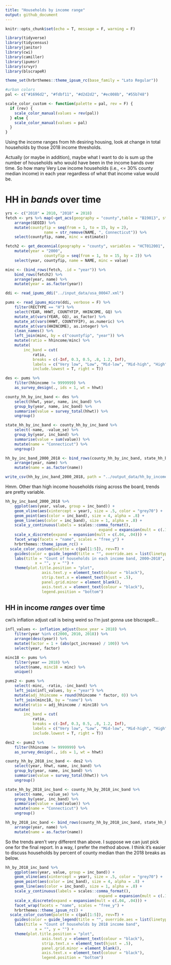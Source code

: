 ```yaml
---
title: "Households by income range"
output: github_document
---
```


```r
knitr::opts_chunk$set(echo = T, message = F, warning = F)
```

```r
library(tidyverse)
library(tidycensus)
library(janitor)
library(cwi)
library(camiller)
library(ipumsr)
library(srvyr)
library(blscrapeR)
```

```r
theme_set(hrbrthemes::theme_ipsum_rc(base_family = "Lato Regular"))

#urban colors
pal <- c("#1696d2", "#fdbf11", "#d2d2d2", "#ec008b", "#55b748")

scale_color_custom <- function(palette = pal, rev = F) {
  if (rev) {
    scale_color_manual(values = rev(pal))
  } else {
    scale_color_manual(values = pal)
  }
}
```

Using the income ranges from hh desiring housing, look at change in total households by those 2018 income thresholds.

Actually (or maybe in addition), maybe what I want to do is sum up the number of households who would have been in the income bands over time. So how many Very Low income households (i.e., <= 30% county median income) in each year regardless of what that income value would be.

# HH in *bands* over time

```r
yrs <- c("2010" = 2010, "2018" = 2018)
fetch <- yrs %>% map(~get_acs(geography = "county",table = "B19013", state = 09, cache_table = T, year = .) %>% 
	arrange(GEOID) %>% 
	mutate(countyfip = seq(from = 1, to = 15, by = 2),
				 name = str_remove(NAME, ", Connecticut")) %>% 
	select(countyfip, name, minc = estimate))

fetch2 <- get_decennial(geography = "county", variables = "HCT012001", state = 09, year = 2000, sumfile = "sf3") %>% 
	mutate(year = "2000",
				 countyfip = seq(from = 1, to = 15, by = 2)) %>% 
	select(year, countyfip, name = NAME, minc = value)

minc <- (bind_rows(fetch, .id = "year")) %>% 
	bind_rows(fetch2) %>% 
	arrange(year, name) %>% 
	mutate(year = as.factor(year))
```

```r
ddi <- read_ipums_ddi("../input_data/usa_00047.xml")

pums <- read_ipums_micro(ddi, verbose = F) %>% 
	filter(RECTYPE == "H") %>% 
	select(YEAR, HHWT, COUNTYFIP, HHINCOME, GQ) %>% 
	mutate_at(vars(YEAR, GQ), as_factor) %>% 
	mutate_at(vars(HHWT, COUNTYFIP), as.numeric) %>% 
	mutate_at(vars(HHINCOME), as.integer) %>% 
	clean_names() %>% 
	left_join(minc, by = c("countyfip", "year")) %>% 
	mutate(ratio = hhincome/minc) %>% 
	mutate(
		inc_band = cut(
			ratio,
			breaks = c(-Inf, 0.3, 0.5, .8, 1.2, Inf),
			labels = c("Very low", "Low", "Mid-low", "Mid-high", "High"),
			include.lowest = T, right = T))

des <- pums %>%
	filter(hhincome != 9999999) %>% 
	as_survey_design(., ids = 1, wt = hhwt)
```

```r
county_hh_by_inc_band <- des %>%
	select(hhwt, year, name, inc_band) %>% 
	group_by(year, name, inc_band) %>% 
	summarise(value = survey_total(hhwt)) %>% 
	ungroup()

state_hh_by_inc_band <- county_hh_by_inc_band %>% 
	select(-name, -value_se) %>% 
	group_by(year, inc_band) %>% 
	summarise(value = sum(value)) %>% 
	mutate(name = "Connecticut") %>% 
	ungroup()

hh_by_inc_band_2000_2018 <- bind_rows(county_hh_by_inc_band, state_hh_by_inc_band) %>% 
	arrange(year, name) %>% 
	mutate(name = as.factor(name))

write_csv(hh_by_inc_band_2000_2018, path = "../output_data/hh_by_income_band_2000_2018.csv")
```

Hmm. Other than high income households rising across the board, trends are pretty variable.

```r
hh_by_inc_band_2000_2018 %>% 
	ggplot(aes(year, value, group = inc_band)) +
	geom_vline(aes(xintercept = year), size = .5, color = "grey70") +
	geom_point(aes(color = inc_band), size = 4, alpha = .8) +
	geom_line(aes(color = inc_band), size = 1, alpha = .8) +
	scale_y_continuous(labels = scales::comma_format(),
										 expand = expansion(mult = c(.1, .1))) +
	scale_x_discrete(expand = expansion(mult = c(.04, .04))) +
	facet_wrap(facets = "name", scales = "free_y") +
	hrbrthemes::theme_ipsum_rc() +
  scale_color_custom(palette = c(pal[1:5]), rev=T) +
	guides(color = guide_legend(title = "", override.aes = list(linetype = 0))) +
	labs(title = "Count of households in each income band, 2000–2018",
			 x = "", y = "") +
	theme(plot.title.position = "plot",
				axis.text.y = element_text(colour = "black"),
				strip.text.x = element_text(hjust = .5),
				panel.grid.minor = element_blank(),
				axis.text.x = element_text(colour = "black"),
				legend.position = "bottom")
```

## HH in income *ranges* over time

cwi's inflation adjust call is being weird so I'm just gonna use blscrapeR...

```r
infl_values <- inflation_adjust(base_year = 2018) %>% 
	filter(year %in% c(2000, 2010, 2018)) %>% 
	arrange(desc(year)) %>% 
	mutate(factor = 1 + (abs(pct_increase) / 100)) %>% 
	select(year, factor)

minc18 <- pums %>% 
	filter(year == 2018) %>% 
	select(name, minc18 = minc) %>% 
	unique()

pums2 <- pums %>% 
	select(-minc, -ratio, -inc_band) %>% 
	left_join(infl_values, by = "year") %>% 
	mutate(adj_hhincome = round(hhincome * factor, 0)) %>% 
	left_join(minc18, by = "name") %>% 
	mutate(ratio = adj_hhincome / minc18) %>% 
	mutate(
		inc_band = cut(
			ratio,
			breaks = c(-Inf, 0.3, 0.5, .8, 1.2, Inf),
			labels = c("Very low", "Low", "Mid-low", "Mid-high", "High"),
			include.lowest = T, right = T))

des2 <- pums2 %>%
	filter(hhincome != 9999999) %>% 
	as_survey_design(., ids = 1, wt = hhwt)
```

```r
county_hh_by_2018_inc_band <- des2 %>%
	select(year, hhwt, name, inc_band) %>% 
	group_by(year, name, inc_band) %>% 
	summarise(value = survey_total(hhwt)) %>% 
	ungroup()

state_hh_by_2018_inc_band <- county_hh_by_2018_inc_band %>% 
	select(-name, -value_se) %>% 
	group_by(year, inc_band) %>% 
	summarise(value = sum(value)) %>% 
	mutate(name = "Connecticut") %>% 
	ungroup()

hh_by_2018_inc_band <- bind_rows(county_hh_by_2018_inc_band, state_hh_by_2018_inc_band) %>%
	arrange(year, name) %>% 
	mutate(name = as.factor(name))
```

So the trends aren't very different than above. I suppose we can just pick one for the final report. In a way, I prefer the method above. I think it's easier to discuss households by percent of county median than the 2018 breaks as below.
```r
hh_by_2018_inc_band %>% 
	ggplot(aes(year, value, group = inc_band)) +
	geom_vline(aes(xintercept = year), size = .5, color = "grey70") +
	geom_point(aes(color = inc_band), size = 4, alpha = .8) +
	geom_line(aes(color = inc_band), size = 1, alpha = .8) +
	scale_y_continuous(labels = scales::comma_format(),
										 expand = expansion(mult = c(.1, .1))) +
	scale_x_discrete(expand = expansion(mult = c(.04, .04))) +
	facet_wrap(facets = "name", scales = "free_y") +
	hrbrthemes::theme_ipsum_rc() +
  scale_color_custom(palette = c(pal[1:5]), rev=T) +
	guides(color = guide_legend(title = "", override.aes = list(linetype = 0))) +
	labs(title = "Count of households by 2018 income band",
			 x = "", y = "") +
	theme(plot.title.position = "plot",
				axis.text.y = element_text(colour = "black"),
				strip.text.x = element_text(hjust = .5),
				panel.grid.minor = element_blank(),
				axis.text.x = element_text(colour = "black"),
				legend.position = "bottom")
```
